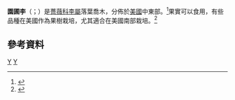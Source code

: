 {{Speciesbox
| image = Prunus hortulana BB-1913.png
| display_parents = 2
| genus = Prunus
| parent = Prunus sect. Prunocerasus
| species = hortulana
| authority = L.H.Bailey
}}

'''園圃李'''（{{lang-xm|Prunus hortulana}}；{{lang-en|hortulan plum}}）是[[薔薇科|薔薇科]][[李屬|李屬]]落葉喬木，分佈於[[美國|美國]]中東部。<ref>{{Cite web|title=Prunus hortulana in Flora of North America|url=http://efloras.org/florataxon.aspx?flora_id=1&taxon_id=242417057|accessdate=2021-02-23|work=eFloras.org|archive-date=2016-03-04|archive-url=https://web.archive.org/web/20160304112845/http://www.efloras.org/florataxon.aspx?flora_id=1&taxon_id=242417057}}</ref>果實可以食用，有些品種在美國作為果樹栽培，尤其適合在美國南部栽培。<ref>{{Cite web|title=''Prunus hortulana''|url=https://treesandshrubsonline.org/articles/prunus/prunus-hortulana/|accessdate=2021-02-23|work=Trees and Shrubs Online|publisher=International Dendrology Society|archive-date=2020-11-23|archive-url=https://web.archive.org/web/20201123163211/https://treesandshrubsonline.org/articles/prunus/prunus-hortulana/}}</ref>

== 參考資料 ==
<references />

{{Taxonbar}}

[[Category:李属|Y]]
[[Category:北美李组|Y]]
{{biology-stub}}
